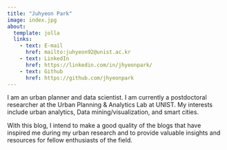 ```yaml
---
title: "Juhyeon Park"
image: index.jpg
about:
  template: jolla
  links:
    - text: E-mail
      href: mailto:juhyeon92@unist.ac.kr
    - text: LinkedIn
      href: https://linkedin.com/in/jhyeonpark/
    - text: Github
      href: https://github.com/jhyeonpark
---
```


I am an urban planner and data scientist. I am currently a postdoctoral researcher at the Urban Planning & Analytics Lab at UNIST. My interests include urban analytics, Data mining/visualization, and smart cities.

With this blog, I intend to make a good quality of the blogs that have inspired me during my urban research and to provide valuable insights and resources for fellow enthusiasts of the field.
